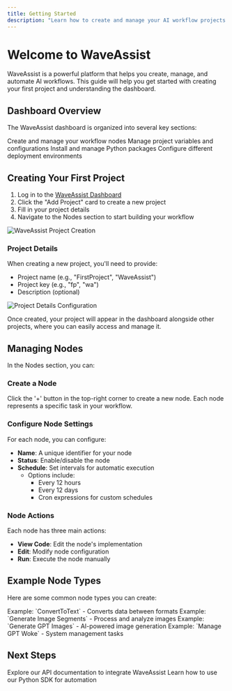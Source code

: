 ```yaml
---
title: Getting Started 
description: "Learn how to create and manage your AI workflow projects with WaveAssist"
---
```


# Welcome to WaveAssist

WaveAssist is a powerful platform that helps you create, manage, and automate AI workflows. This guide will help you get started with creating your first project and understanding the dashboard.

## Dashboard Overview

The WaveAssist dashboard is organized into several key sections:

<CardGroup cols={2}>
  <Card title="Nodes" icon="diagram-project">
    Create and manage your workflow nodes
  </Card>
  <Card title="Variables" icon="code">
    Manage project variables and configurations
  </Card>
  <Card title="Packages" icon="box">
    Install and manage Python packages
  </Card>
  <Card title="Environments" icon="server">
    Configure different deployment environments
  </Card>
</CardGroup>

## Creating Your First Project

1. Log in to the [WaveAssist Dashboard](https://app.waveassist.io)
2. Click the "Add Project" card to create a new project
3. Fill in your project details
4. Navigate to the Nodes section to start building your workflow

<Frame caption="Create new project">
  <img
    className="rounded-lg shadow-lg dark:shadow-neutral-900"
    src="/images/create_project.png"
    alt="WaveAssist Project Creation"
  />
</Frame>

### Project Details
When creating a new project, you'll need to provide:
- Project name (e.g., "FirstProject", "WaveAssist")
- Project key (e.g., "fp", "wa")
- Description (optional)

<Frame caption="Project details configuration">
  <img
    className="rounded-lg shadow-lg dark:shadow-neutral-900 border border-neutral-200 dark:border-neutral-700"
    src="/images/project_details.png"
    alt="Project Details Configuration"
  />
</Frame>

Once created, your project will appear in the dashboard alongside other projects, where you can easily access and manage it.

## Managing Nodes

In the Nodes section, you can:

### Create a Node
Click the '+' button in the top-right corner to create a new node. Each node represents a specific task in your workflow.

### Configure Node Settings
For each node, you can configure:
- **Name**: A unique identifier for your node
- **Status**: Enable/disable the node
- **Schedule**: Set intervals for automatic execution
  - Options include:
    - Every 12 hours
    - Every 12 days
    - Cron expressions for custom schedules

### Node Actions
Each node has three main actions:
- **View Code**: Edit the node's implementation
- **Edit**: Modify node configuration
- **Run**: Execute the node manually

## Example Node Types

Here are some common node types you can create:

<CardGroup cols={2}>
  <Card title="Data Processing" icon="database">
    Example: `ConvertToText` - Converts data between formats
  </Card>
  <Card title="Image Processing" icon="image">
    Example: `Generate Image Segments` - Process and analyze images
  </Card>
  <Card title="AI Tasks" icon="robot">
    Example: `Generate GPT Images` - AI-powered image generation
  </Card>
  <Card title="Management" icon="gears">
    Example: `Manage GPT Woke` - System management tasks
  </Card>
</CardGroup>

## Next Steps

<CardGroup cols={2}>
  <Card
    title="API Reference"
    icon="code"
    href="/api-reference/introduction"
  >
    Explore our API documentation to integrate WaveAssist
  </Card>
  <Card
    title="Python SDK"
    icon="python"
    href="/api-reference/sdk/initialization"
  >
    Learn how to use our Python SDK for automation
  </Card>
</CardGroup>
